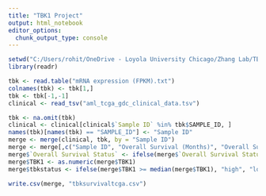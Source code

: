 ```yaml
---
title: "TBK1 Project"
output: html_notebook
editor_options: 
  chunk_output_type: console
---
```



```r
setwd("C:/Users/rohit/OneDrive - Loyola University Chicago/Zhang Lab/TBK1 Project/TCGA Data/")
library(readr)
```

```r
tbk <- read.table("mRNA expression (FPKM).txt")
colnames(tbk) <- tbk[1,]
tbk <- tbk[-1,-1]
clinical <- read_tsv("aml_tcga_gdc_clinical_data.tsv")

tbk <- na.omit(tbk)
clinical <- clinical[clinical$`Sample ID` %in% tbk$SAMPLE_ID, ]
names(tbk)[names(tbk) == "SAMPLE_ID"] <- "Sample ID"
merge <- merge(clinical, tbk, by = "Sample ID")
merge <- merge[,c("Sample ID", "Overall Survival (Months)", "Overall Survival Status", "TBK1")]
merge$`Overall Survival Status` <- ifelse(merge$`Overall Survival Status` == "1:DECEASED", 1, 0)
merge$TBK1 <- as.numeric(merge$TBK1)
merge$tbkstatus <- ifelse(merge$TBK1 >= median(merge$TBK1), "high", "low")

write.csv(merge, "tbksurvivaltcga.csv")
```

